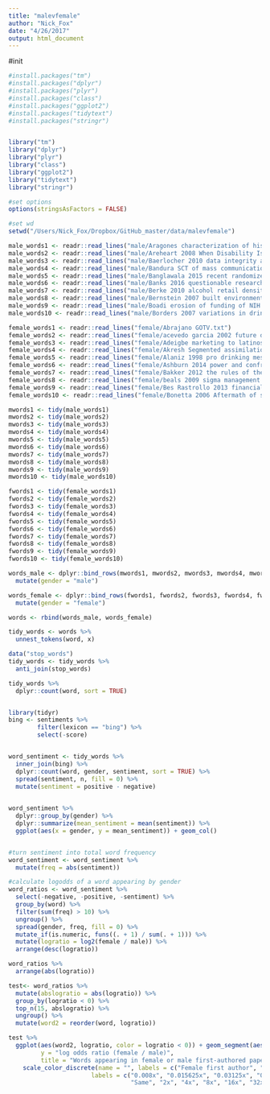 ```yaml
---
title: "malevfemale"
author: "Nick_Fox"
date: "4/26/2017"
output: html_document
---
```


#init

```r
#install.packages("tm")
#install.packages("dplyr")
#install.packages("plyr")
#install.packages("class")
#install.packages("ggplot2")
#install.packages("tidytext")
#install.packages("stringr")


library("tm")
library("dplyr")
library("plyr")
library("class")
library("ggplot2")
library("tidytext")
library("stringr")

#set options
options(stringsAsFactors = FALSE)

#set wd
setwd("/Users/Nick_Fox/Dropbox/GitHub_master/data/malevfemale")

```

```r

male_words1 <- readr::read_lines("male/Aragones characterization of hispanic population in health research.txt")
male_words2 <- readr::read_lines("male/Areheart 2008 When Disability Isnt Just Right- The Entrenchment of the Medic.txt")
male_words3 <- readr::read_lines("male/Baerlocher 2010 data integrity and fraud in medical research.txt")
male_words4 <- readr::read_lines("male/Bandura SCT of mass communication.txt")
male_words5 <- readr::read_lines("male/Banglawala 2015 recent randomized controlled trials in otolaryngology.txt")
male_words6 <- readr::read_lines("male/Banks 2016 questionable research practices in the field of management.txt")
male_words7 <- readr::read_lines("male/Berke 2010 alcohol retail density and demographic predictors of health.txt")
male_words8 <- readr::read_lines("male/Bernstein 2007 built environment and alcohol consumption in urban neighborhoods.txt")
male_words9 <- readr::read_lines("male/Boadi erosion of funding of NIH.txt")
male_words10 <- readr::read_lines("male/Borders 2007 variations in drinking.txt")

female_words1 <- readr::read_lines("female/Abrajano GOTV.txt")
female_words2 <- readr::read_lines("female/acevedo garcia 2002 future directions in residential segregation and health research.txt")
female_words3 <- readr::read_lines("female/Adeigbe marketing to latinos.txt")
female_words4 <- readr::read_lines("female/Akresh Segmented assimilation.txt")
female_words5 <- readr::read_lines("female/Alaniz 1998 pro drinking messages and message environments for young adults the case of alcohol industry adverstising in african american latino and native american communties.txt")
female_words6 <- readr::read_lines("female/Ashburn 2014 power and confronting prejudice.txt")
female_words7 <- readr::read_lines("female/Bakker 2012 the rules of the game called psychological science.txt")
female_words8 <- readr::read_lines("female/beals 2009 sigma management and well-being.txt")
female_words9 <- readr::read_lines("female/Bes Rastrollo 2013 financial conflicts of interest and reporting bias regarding sugar sweetened beverages.txt")
female_words10 <- readr::read_lines("female/Bonetta 2006 Aftermath of scientific fraud.txt")

mwords1 <- tidy(male_words1)
mwords2 <- tidy(male_words2)
mwords3 <- tidy(male_words3)
mwords4 <- tidy(male_words4)
mwords5 <- tidy(male_words5)
mwords6 <- tidy(male_words6)
mwords7 <- tidy(male_words7)
mwords8 <- tidy(male_words8)
mwords9 <- tidy(male_words9)
mwords10 <- tidy(male_words10)

fwords1 <- tidy(female_words1)
fwords2 <- tidy(female_words2)
fwords3 <- tidy(female_words3)
fwords4 <- tidy(female_words4)
fwords5 <- tidy(female_words5)
fwords6 <- tidy(female_words6)
fwords7 <- tidy(female_words7)
fwords8 <- tidy(female_words8)
fwords9 <- tidy(female_words9)
fwords10 <- tidy(female_words10)

words_male <- dplyr::bind_rows(mwords1, mwords2, mwords3, mwords4, mwords5, mwords6, mwords7, mwords8, mwords9, mwords10) %>% 
  mutate(gender = "male")

words_female <- dplyr::bind_rows(fwords1, fwords2, fwords3, fwords4, fwords5, fwords6, fwords7, fwords8, fwords9, fwords10) %>% 
  mutate(gender = "female")

words <- rbind(words_male, words_female)

tidy_words <- words %>%
  unnest_tokens(word, x)

data("stop_words")
tidy_words <- tidy_words %>%
  anti_join(stop_words)

tidy_words %>% 
  dplyr::count(word, sort = TRUE)



```


```r

library(tidyr)
bing <- sentiments %>%
        filter(lexicon == "bing") %>%
        select(-score)


word_sentiment <- tidy_words %>%
  inner_join(bing) %>% 
  dplyr::count(word, gender, sentiment, sort = TRUE) %>% 
  spread(sentiment, n, fill = 0) %>% 
  mutate(sentiment = positive - negative)
  

word_sentiment %>%
  dplyr::group_by(gender) %>% 
  dplyr::summarize(mean_sentiment = mean(sentiment)) %>% 
  ggplot(aes(x = gender, y = mean_sentiment)) + geom_col()



```

```r
#turn sentiment into total word frequency
word_sentiment <- word_sentiment %>% 
  mutate(freq = abs(sentiment))

#calculate logodds of a word appearing by gender
word_ratios <- word_sentiment %>% 
  select(-negative, -positive, -sentiment) %>% 
  group_by(word) %>% 
  filter(sum(freq) > 10) %>% 
  ungroup() %>% 
  spread(gender, freq, fill = 0) %>% 
  mutate_if(is.numeric, funs((. + 1) / sum(. + 1))) %>% 
  mutate(logratio = log2(female / male)) %>% 
  arrange(desc(logratio))

word_ratios %>% 
  arrange(abs(logratio))

```



```r

test<- word_ratios %>% 
  mutate(abslogratio = abs(logratio)) %>% 
  group_by(logratio < 0) %>% 
  top_n(15, abslogratio) %>% 
  ungroup() %>% 
  mutate(word2 = reorder(word, logratio)) 

test %>% 
  ggplot(aes(word2, logratio, color = logratio < 0)) + geom_segment(aes(x = word2, xend = word2, y = 0, yend = logratio), size = 1.1, alpha = 0.6) + coord_flip () + geom_point(size = 3.5) + labs(x = NULL, 
         y = "log odds ratio (female / male)",
         title = "Words appearing in female or male first-authored papers") +
    scale_color_discrete(name = "", labels = c("Female first author", "Male first author")) + scale_y_continuous(breaks = seq(-7, 7),
                       labels = c("0.008x", "0.015625x", "0.03125x", "0.0625x", "0.125x", "0.25x", "0.5x", 
                                  "Same", "2x", "4x", "8x", "16x", "32x", "64x", "128x"))




```

